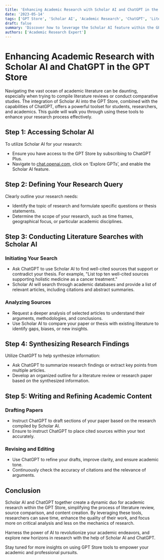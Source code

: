 ```yaml
---
title: 'Enhancing Academic Research with Scholar AI and ChatGPT in the GPT Store'
date: '2023-05-14'
tags: ['GPT Store', 'Scholar AI', 'Academic Research', 'ChatGPT', 'Literature Review']
draft: false
summary: 'Discover how to leverage the Scholar AI feature within the GPT Store alongside ChatGPT to streamline your academic research. This guide provides step-by-step instructions on conducting literature reviews, comparing scholarly articles, and synthesizing academic content efficiently.'
authors: ['Academic Research Expert']
---
```


# Enhancing Academic Research with Scholar AI and ChatGPT in the GPT Store

Navigating the vast ocean of academic literature can be daunting, especially when trying to compile literature reviews or conduct comparative studies. The integration of Scholar AI into the GPT Store, combined with the capabilities of ChatGPT, offers a powerful toolset for students, researchers, and academics. This guide will walk you through using these tools to enhance your research process effectively.

## Step 1: Accessing Scholar AI

To utilize Scholar AI for your research:
- Ensure you have access to the GPT Store by subscribing to ChatGPT Plus.
- Navigate to [chat.openai.com](https://chat.openai.com), click on ‘Explore GPTs’, and enable the Scholar AI feature.

## Step 2: Defining Your Research Query

Clearly outline your research needs:
- Identify the topic of research and formulate specific questions or thesis statements.
- Determine the scope of your research, such as time frames, geographical focus, or particular academic disciplines.

## Step 3: Conducting Literature Searches with Scholar AI

### Initiating Your Search
- Ask ChatGPT to use Scholar AI to find well-cited sources that support or contradict your thesis. For example, "List top ten well-cited sources supporting holistic medicine as a cancer treatment."
- Scholar AI will search through academic databases and provide a list of relevant articles, including citations and abstract summaries.

### Analyzing Sources
- Request a deeper analysis of selected articles to understand their arguments, methodologies, and conclusions.
- Use Scholar AI to compare your paper or thesis with existing literature to identify gaps, biases, or new insights.

## Step 4: Synthesizing Research Findings

Utilize ChatGPT to help synthesize information:
- Ask ChatGPT to summarize research findings or extract key points from multiple articles.
- Develop an organized outline for a literature review or research paper based on the synthesized information.

## Step 5: Writing and Refining Academic Content

### Drafting Papers
- Instruct ChatGPT to draft sections of your paper based on the research compiled by Scholar AI.
- Ensure to instruct ChatGPT to place cited sources within your text accurately.

### Revising and Editing
- Use ChatGPT to refine your drafts, improve clarity, and ensure academic tone.
- Continuously check the accuracy of citations and the relevance of arguments.

## Conclusion

Scholar AI and ChatGPT together create a dynamic duo for academic research within the GPT Store, simplifying the process of literature review, source comparison, and content creation. By leveraging these tools, researchers can save time, enhance the quality of their work, and focus more on critical analysis and less on the mechanics of research.

Harness the power of AI to revolutionize your academic endeavors, and explore new horizons in research with the help of Scholar AI and ChatGPT.

Stay tuned for more insights on using GPT Store tools to empower your academic and professional pursuits.
